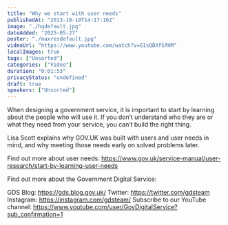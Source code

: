 ```yaml
---
title: "Why we start with user needs"
publishedAt: "2013-10-10T14:17:16Z"
image: "./hqdefault.jpg"
dateAdded: "2025-05-27"
poster: "./maxresdefault.jpg"
videoUrl: "https://www.youtube.com/watch?v=G1sQBXfSfHM"
localImages: true
tags: ["Unsorted"]
categories: ["Video"]
duration: "0:01:53"
privacyStatus: "undefined"
draft: true
speakers: ["Unsorted"]
---
```

When designing a government service, it is important to start by learning about the people who will use it. If you don’t understand who they are or what they need from your service, you can’t build the right thing.

Lisa Scott explains why GOV.UK was built with users and user needs in mind, and why meeting those needs early on solved problems later.

Find out more about user needs: 
https://www.gov.uk/service-manual/user-research/start-by-learning-user-needs

Find out more about the Government Digital Service:

GDS Blog: https://gds.blog.gov.uk/
Twitter: https://twitter.com/gdsteam 
Instagram: https://instagram.com/gdsteam/ 
Subscribe to our YouTube channel: 
https://www.youtube.com/user/GovDigitalService?sub_confirmation=1
